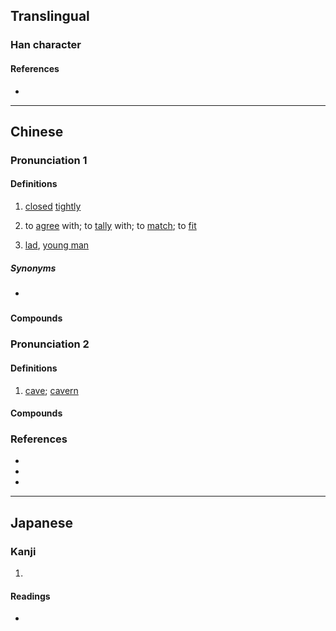 {{character info}}
==Translingual==

===Han character===
{{Han char|rn=46|rad=山|as=06|sn=9|four=22601|canj=UOMR|ids=⿱山合}}

====References====
* {{Han ref|kx=0310.090|dkj=08020|dj=0610.150|hdz=10771.010|uh=5CC7|ud=23751|bh=CEA4|bd=52900}}

----

==Chinese==

===Pronunciation 1===
{{zh-forms}}
{{zh-pron
|m=bā
|c=baa1
|mn=bā/bâ
|mc=
|oc=
|ma=
|cat=adj
}}

====Definitions====
{{zh-hanzi}}

# {{lb|zh|Min Nan}} [[closed]] [[tightly]]
#: {{zh-x|門 關 無 峇|The door isn't '''closed tightly'''.|MN}}
# {{lb|zh|Min Nan}} to [[agree]] with; to [[tally]] with; to [[match]]; to [[fit]]
#: {{zh-x|阮{Guán} 兩{nn̄g} 人 個{kò}性{sìng} 真 峇|We two have personalities that really '''match'''.|MN}}
# {{lb|zh|Malaysia|&|Singapore|_|Hokkien}} [[lad]], [[young man]]
=====Synonyms=====
* {{q|Min Nan}} {{zh-l|密}}

====Compounds====
{{zh-der|峇峇|中峇魯|峇厘|峇峇娘惹|峇搭人}}

===Pronunciation 2===
{{zh-forms|alt=𡸡}}
{{zh-pron
|m=kè
|c=hap6
|mn=
|mc=
|oc=
|ma=
|cat=n
}}

====Definitions====
{{zh-hanzi}}

# {{zh-hg}} [[cave]]; [[cavern]]

====Compounds====
{{zh-der|岌峇}}

===References===
* {{R:yue:Hanzi}}
* {{R:twedu|B00814}}
* {{thcwd|4872}}

----

==Japanese==

===Kanji===
{{ja-kanji|grade=|rs=山06}}

# {{rfdef|ja|sort=山06}}

====Readings====
* {{ja-readings|on=[[こう]] (kō), [[ごう]] (gō)|kun=}}